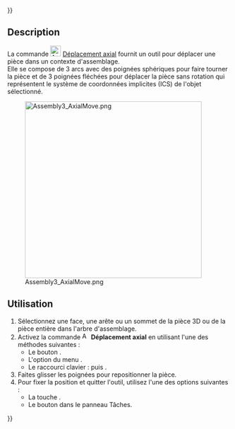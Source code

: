 {{UnfinishedDocu{{#translation:}}}}
<languages/>

{{Docnav/fr
|[[Assembly3_MovePart/fr|Déplacer une pièce]]
|[[Assembly3_QuickMove/fr|Déplacement rapide]]
|[[Assembly3_Workbench/fr|Assembly3]]
|IconL=Assembly_Move.svg‎‎
|IconR=Assembly_QuickMove.svg‎‎
|IconC=Assembly3_workbench_icon.svg
}}

{{GuiCommand/fr
|Name=Assembly3 AxialMove
|Name/fr=Assembly3 Déplacement axial
|Icon=Assembly_AxialMove.svg
|MenuLocation=Assembly3 → Axial move part
|Workbenches=[[Assembly3_Workbench/fr|Assembly3]]
|Shortcut={{KEY|A}} puis {{KEY|A}}
}}

== Description ==

La commande [[Image:Assembly_AxialMove.svg|24px]] [[Assembly3_AxialMove/fr|Déplacement axial]] fournit un outil pour déplacer une pièce dans un contexte d'assemblage. </br>Elle se compose de 3 arcs avec des poignées sphériques pour faire tourner la pièce et de 3 poignées fléchées pour déplacer la pièce sans rotation qui représentent le système de coordonnées implicites (ICS) de l'objet sélectionné.

[[Image:Assembly3_AxialMove.png|400px]]

<span id="Usage"></span>
==Utilisation==

# Sélectionnez une face, une arête ou un sommet de la pièce 3D ou de la pièce entière dans l'arbre d'assemblage.
# Activez la commande [[Image:Assembly_AxialMove.svg|16px]] '''Déplacement axial''' en utilisant l'une des méthodes suivantes :
#* Le bouton {{Button|[[Image:Assembly_AxialMove.svg|16px]] [[Assembly3_AxialMove/fr|Axial move part]]}}.
#* L'option du menu {{MenuCommand|Assembly3 → [[Image:Assembly_AxialMove.svg|16px]] Axial move part}}.
#* Le raccourci clavier : {{KEY|A}} puis {{KEY|A}}.
# Faites glisser les poignées pour repositionner la pièce.
# Pour fixer la position et quitter l'outil, utilisez l'une des options suivantes :
#* La touche {{KEY|Echap}}.
#* Le bouton {{Button|OK}} dans le panneau Tâches.


{{Docnav/fr
|[[Assembly3_MovePart/fr|Déplacer une pièce]]
|[[Assembly3_QuickMove/fr|Déplacement rapide]]
|[[Assembly3_Workbench/fr|Assembly3]]
|IconL=Assembly_Move.svg‎‎
|IconR=Assembly_QuickMove.svg‎‎
|IconC=Assembly3_workbench_icon.svg
}}

{{Userdocnavi{{#translation:}}}}